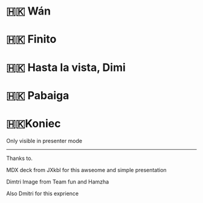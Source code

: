 
# 🇭🇰 Wán
# 🇭🇰 Finito
# 🇭🇰 Hasta la vista, Dimi
# 🇭🇰 Pabaiga
# 🇭🇰Koniec

<Notes>
  Only visible in presenter mode
</Notes>

---

Thanks to.

MDX deck from JXkbl for this awseome and simple presentation

Dimtri Image from Team fun and Hamzha

Also Dmitri for this exprience